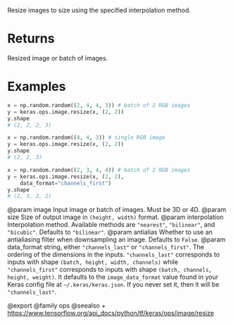 Resize images to size using the specified interpolation method.

# Returns
Resized image or batch of images.

# Examples
```python
x = np.random.random((2, 4, 4, 3)) # batch of 2 RGB images
y = keras.ops.image.resize(x, (2, 2))
y.shape
# (2, 2, 2, 3)
```

```python
x = np.random.random((4, 4, 3)) # single RGB image
y = keras.ops.image.resize(x, (2, 2))
y.shape
# (2, 2, 3)
```

```python
x = np.random.random((2, 3, 4, 4)) # batch of 2 RGB images
y = keras.ops.image.resize(x, (2, 2),
    data_format="channels_first")
y.shape
# (2, 3, 2, 2)
```

@param image Input image or batch of images. Must be 3D or 4D.
@param size Size of output image in `(height, width)` format.
@param interpolation Interpolation method. Available methods are `"nearest"`,
    `"bilinear"`, and `"bicubic"`. Defaults to `"bilinear"`.
@param antialias Whether to use an antialiasing filter when downsampling an
    image. Defaults to `False`.
@param data_format string, either `"channels_last"` or `"channels_first"`.
    The ordering of the dimensions in the inputs. `"channels_last"`
    corresponds to inputs with shape `(batch, height, width, channels)`
    while `"channels_first"` corresponds to inputs with shape
    `(batch, channels, height, weight)`. It defaults to the
    `image_data_format` value found in your Keras config file at
    `~/.keras/keras.json`. If you never set it, then it will be
    `"channels_last"`.

@export
@family ops
@seealso
+ <https://www.tensorflow.org/api_docs/python/tf/keras/ops/image/resize>
